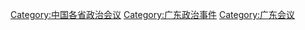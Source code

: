 [[Category:中国各省政治会议|Category:中国各省政治会议]]
[[Category:广东政治事件|Category:广东政治事件]]
[[Category:广东会议|Category:广东会议]]